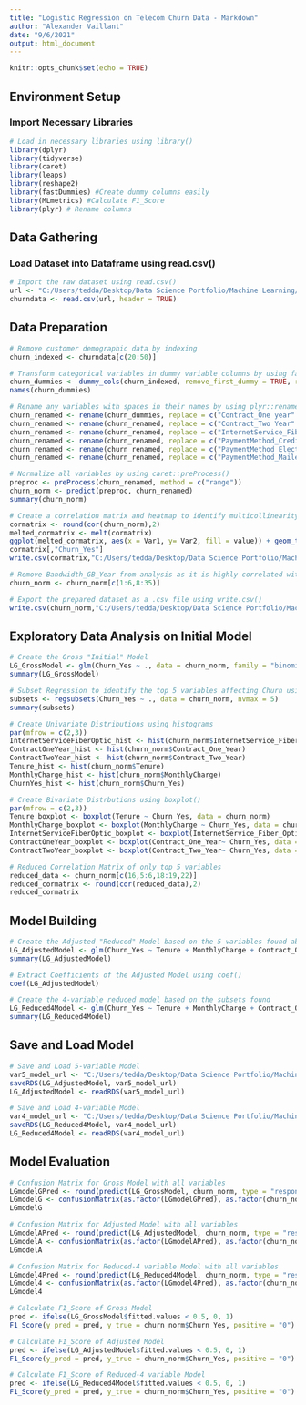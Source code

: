```yaml
---
title: "Logistic Regression on Telecom Churn Data - Markdown"
author: "Alexander Vaillant"
date: "9/6/2021"
output: html_document
---
```


```r
knitr::opts_chunk$set(echo = TRUE)
```

## Environment Setup
### Import Necessary Libraries

```r
# Load in necessary libraries using library()
library(dplyr)
library(tidyverse)
library(caret)
library(leaps)
library(reshape2)
library(fastDummies) #Create dummy columns easily
library(MLmetrics) #Calculate F1_Score
library(plyr) # Rename columns
```

## Data Gathering
### Load Dataset into Dataframe using read.csv()

```r
# Import the raw dataset using read.csv()
url <- "C:/Users/tedda/Desktop/Data Science Portfolio/Machine Learning/Supervised Learning/Regression/Logistic Regression on Telecom Churn Data/Raw Datasets/churn_clean.csv"
churndata <- read.csv(url, header = TRUE)
```

## Data Preparation

```r
# Remove customer demographic data by indexing
churn_indexed <- churndata[c(20:50)]

# Transform categorical variables in dummy variable columns by using fastDummies::dummy_cols()
churn_dummies <- dummy_cols(churn_indexed, remove_first_dummy = TRUE, remove_selected_columns = TRUE)
names(churn_dummies)

# Rename any variables with spaces in their names by using plyr::rename()
churn_renamed <- rename(churn_dummies, replace = c("Contract_One year" = "Contract_One_Year"))
churn_renamed <- rename(churn_renamed, replace = c("Contract_Two Year" = "Contract_Two_Year"))
churn_renamed <- rename(churn_renamed, replace = c("InternetService_Fiber Optic" = "InternetService_Fiber_Optic"))
churn_renamed <- rename(churn_renamed, replace = c("PaymentMethod_Credit Card (automatic)" = "PaymentMethod_Credit_Card_(automatic)"))
churn_renamed <- rename(churn_renamed, replace = c("PaymentMethod_Electronic Check" = "PaymentMethod_Electronic_Check"))
churn_renamed <- rename(churn_renamed, replace = c("PaymentMethod_Mailed Check" = "PaymentMethod_Mailed_Check"))

# Normalize all variables by using caret::preProcess()
preproc <- preProcess(churn_renamed, method = c("range"))
churn_norm <- predict(preproc, churn_renamed)
summary(churn_norm)

# Create a correlation matrix and heatmap to identify multicollinearity by using cor(), ggplot2::ggplot(), and reshape2::melt()
cormatrix <- round(cor(churn_norm),2)
melted_cormatrix <- melt(cormatrix)
ggplot(melted_cormatrix, aes(x = Var1, y= Var2, fill = value)) + geom_tile()
cormatrix[,"Churn_Yes"]
write.csv(cormatrix,"C:/Users/tedda/Desktop/Data Science Portfolio/Machine Learning/Supervised Learning/Regression/Logistic Regression on Telecom Churn Data/Explanations/Correlation Matrix/Correlation Matrix.csv", row.names = TRUE)

# Remove Bandwidth_GB_Year from analysis as it is highly correlated with Tenure
churn_norm <- churn_norm[c(1:6,8:35)]

# Export the prepared dataset as a .csv file using write.csv()
write.csv(churn_norm,"C:/Users/tedda/Desktop/Data Science Portfolio/Machine Learning/Supervised Learning/Regression/Logistic Regression on Telecom Churn Data/Cleansed Datasets/Prepped Dataset.csv", row.names = FALSE)
```

## Exploratory Data Analysis on Initial Model

```r
# Create the Gross "Initial" Model
LG_GrossModel <- glm(Churn_Yes ~ ., data = churn_norm, family = "binomial")
summary(LG_GrossModel)

# Subset Regression to identify the top 5 variables affecting Churn using leaps::regsubsets()
subsets <- regsubsets(Churn_Yes ~ ., data = churn_norm, nvmax = 5)
summary(subsets)

# Create Univariate Distributions using histograms
par(mfrow = c(2,3))
InternetServiceFiberOptic_hist <- hist(churn_norm$InternetService_Fiber_Optic)
ContractOneYear_hist <- hist(churn_norm$Contract_One_Year)
ContractTwoYear_hist <- hist(churn_norm$Contract_Two_Year)
Tenure_hist <- hist(churn_norm$Tenure)
MonthlyCharge_hist <- hist(churn_norm$MonthlyCharge)
ChurnYes_hist <- hist(churn_norm$Churn_Yes)

# Create Bivariate Distrbutions using boxplot() 
par(mfrow = c(2,3))
Tenure_boxplot <- boxplot(Tenure ~ Churn_Yes, data = churn_norm)
MonthlyCharge_boxplot <- boxplot(MonthlyCharge ~ Churn_Yes, data = churn_norm)
InternetServiceFiberOptic_boxplot <- boxplot(InternetService_Fiber_Optic ~ Churn_Yes, data = churn_norm)
ContractOneYear_boxplot <- boxplot(Contract_One_Year~ Churn_Yes, data = churn_norm)
ContractTwoYear_boxplot <- boxplot(Contract_Two_Year~ Churn_Yes, data = churn_norm)

# Reduced Correlation Matrix of only top 5 variables
reduced_data <- churn_norm[c(16,5:6,18:19,22)]
reduced_cormatrix <- round(cor(reduced_data),2)
reduced_cormatrix
```

## Model Building

```r
# Create the Adjusted "Reduced" Model based on the 5 variables found above
LG_AdjustedModel <- glm(Churn_Yes ~ Tenure + MonthlyCharge + Contract_One_Year + Contract_Two_Year + InternetService_Fiber_Optic, churn_norm, family = "binomial")
summary(LG_AdjustedModel)

# Extract Coefficients of the Adjusted Model using coef()
coef(LG_AdjustedModel)

# Create the 4-variable reduced model based on the subsets found
LG_Reduced4Model <- glm(Churn_Yes ~ Tenure + MonthlyCharge + Contract_One_Year + Contract_Two_Year, churn_norm, family = "binomial")
summary(LG_Reduced4Model)
```

## Save and Load Model

```r
# Save and Load 5-variable Model
var5_model_url <- "C:/Users/tedda/Desktop/Data Science Portfolio/Machine Learning/Supervised Learning/Regression/Logistic Regression on Telecom Churn Data/Exported Models/TelecomLogisticRegressionModel5Variables.rds"
saveRDS(LG_AdjustedModel, var5_model_url)
LG_AdjustedModel <- readRDS(var5_model_url)

# Save and Load 4-variable Model
var4_model_url <- "C:/Users/tedda/Desktop/Data Science Portfolio/Machine Learning/Supervised Learning/Regression/Logistic Regression on Telecom Churn Data/Exported Models/TelecomLogisticRegressionModel4Variables.rds"
saveRDS(LG_Reduced4Model, var4_model_url)
LG_Reduced4Model <- readRDS(var4_model_url)
```

## Model Evaluation

```r
# Confusion Matrix for Gross Model with all variables
LGmodelGPred <- round(predict(LG_GrossModel, churn_norm, type = "response"))
LGmodelG <- confusionMatrix(as.factor(LGmodelGPred), as.factor(churn_norm$Churn))
LGmodelG

# Confusion Matrix for Adjusted Model with all variables
LGmodelAPred <- round(predict(LG_AdjustedModel, churn_norm, type = "response"))
LGmodelA <- confusionMatrix(as.factor(LGmodelAPred), as.factor(churn_norm$Churn_Yes))
LGmodelA

# Confusion Matrix for Reduced-4 variable Model with all variables
LGmodel4Pred <- round(predict(LG_Reduced4Model, churn_norm, type = "response"))
LGmodel4 <- confusionMatrix(as.factor(LGmodel4Pred), as.factor(churn_norm$Churn_Yes))
LGmodel4

# Calculate F1_Score of Gross Model
pred <- ifelse(LG_GrossModel$fitted.values < 0.5, 0, 1)
F1_Score(y_pred = pred, y_true = churn_norm$Churn_Yes, positive = "0")

# Calculate F1_Score of Adjusted Model
pred <- ifelse(LG_AdjustedModel$fitted.values < 0.5, 0, 1)
F1_Score(y_pred = pred, y_true = churn_norm$Churn_Yes, positive = "0")

# Calculate F1_Score of Reduced-4 variable Model
pred <- ifelse(LG_Reduced4Model$fitted.values < 0.5, 0, 1)
F1_Score(y_pred = pred, y_true = churn_norm$Churn_Yes, positive = "0")
```